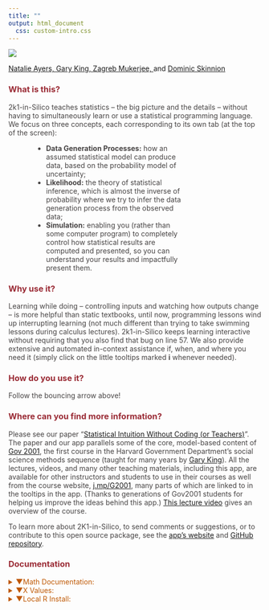 ```yaml
---
title: ""
output: html_document
  css: custom-intro.css
---
```



<div class = "header">
<img src="2k1silicologo_v3b.png">
<p><a target="_blank" href="https://natalie-ayers.github.io/home/">Natalie Ayers, </a><a target="_blank" href="https://GaryKing.org">Gary King, </a><a target="_blank" href="https://politicalscience.yale.edu/people/zagreb-mukerjee">Zagreb Mukerjee, </a>and <a target="_blank" href="https://dskinnion.github.io/">Dominic Skinnion</a></p>
</div>

<p> </p>
<h3 style="color:#9A2B35;">What is this?</h4>

<p style = "color:#474444;">2k1-in-Silico teaches statistics -- the big picture and the details -- without having to simultaneously learn or use a statistical programming language.  We focus on three concepts, each corresponding to its own tab (at the top of the screen):
<ul style = "padding-left:75px; padding-right:150px;color:#474444;">
  <li><b>Data Generation Processes:</b> how an assumed statistical model can produce data, based on the probability model of uncertainty;</li>
  <li><b>Likelihood:</b> the theory of statistical inference, which is almost the inverse of probability where we try to infer the data generation process from the observed data;</li>
  <li><b>Simulation:</b> enabling you (rather than some computer program) to completely control how statistical results are computed and presented, so you can understand your results and impactfully present them.</li>
</ul>
</p>

<h3 style="color:#9A2B35;">Why use it?</h4>

<p style = "color:#474444;">Learning while doing -- controlling inputs and watching how outputs change -- is more helpful than static textbooks, until now, programming lessons wind up interrupting learning (not much different than trying to take swimming lessons during calculus lectures). 2k1-in-Silico keeps learning interactive without requiring that you also find that bug on line 57. We also provide extensive and automated in-context assistance if, when, and where you need it (simply click on the little tooltips marked <b>i</b> whenever needed).</p>

<h3 style="color:#9A2B35;">How do you use it?</h4>

<p style = "color:#474444;"> Follow the bouncing arrow above!</p>


<h3 style="color:#9A2B35;">Where can you find more information?</h4>

<p style = "color:#474444;"> Please see our paper “<a target="_blank" href="https://garyking.org/2k1">Statistical Intuition Without Coding (or Teachers)</a>”.  The paper and our app parallels some of the core, model-based content of <a target="_blank" href="https://projects.iq.harvard.edu/gov2001/">Gov 2001</a>, the first course in the Harvard Government Department's social science methods sequence (taught for many years by <a target="_blank" href="http://garyking.org">Gary King</a>). All the lectures, videos, and many other teaching materials, including this app, are available for other instructors and students to use in their courses as well from the course website, <a target="_blank" href="https://projects.iq.harvard.edu/gov2001/">j.mp/G2001</a>, many parts of which are linked to in the tooltips in the app. (Thanks to generations of Gov2001 students for helping us improve the ideas behind this app.) <a target="_blank" href="https://youtu.be/qs2uCuDL2OQ?t=2416">This lecture video</a> gives an overview of the course.</p>

<p style = "color:#474444;">To learn more about 2K1-in-Silico, to send comments or suggestions, or to contribute to this open source package, see the <a target="_blank"  href = "https://iqss-research.github.io/2k1-in-silico/">app's website</a> and <a target="_blank" href="https://github.com/iqss-research/2k1-in-silico">GitHub repository</a>.</p>

<h3 style="color:#9A2B35;">Documentation</h4>

<details><summary style="color: #BF5803">&#x25BC;Math Documentation:</summary>
<div>
<p style = "color:#474444;">To learn more about the math behind 2K1-in-Silico, see the <a target="_blank"  href = "https://docs.google.com/document/d/1tpIl1o8iZB6jQKyyOAEGQLIfs-wRY2lYGte7qJ9ylYE">math documentation</a>.</p>
</div>
</details>

<details><summary style="color: #BF5803">&#x25BC;X Values:</summary>
<div>
<p style = "color:#474444;">To learn more about our covariates, see the <a target="_blank"  href = "https://docs.google.com/spreadsheets/d/1iLBqVaGuLxXyPF4LfuggeGfTZC2roSSaF-cnqSD7TEU">X Values documentation</a>.</p>
</div>
</details>

<details><summary style="color: #BF5803">&#x25BC;Local R Install:</summary>
<div style="padding-left: 20px;">
Install the app locally as an R package:
   <ul>
      <li><a href = "https://www.r-project.org/">Install R</a> (optionally <a href = "https://www.rstudio.com/products/rstudio/download/">with RStudio</a>) on your computer.</li>
      <li>Open a new R session, with no packages loaded.</li>
      <li>Make sure your R is at version 4.0.0 or later.</li>
      <li>Enter: <code>options(pkgType="binary")</code>.</li>
      <li>Install the <code>devtools</code> library: <code>install.packages("devtools")</code>. </li>
      <li>Install the package locally with <code>devtools::install_github(“iqss-research/2k1-in-silico”, upgrade = T, quiet = T)</code>, downloading dependencies as needed </li>
      <li>Load the package with <code>library("Gov2k1inSilico")</code>. </li>
      <li>Run the app with <code>runGov2k1()</code>.</li>
   </ul>
</div>
</details>


